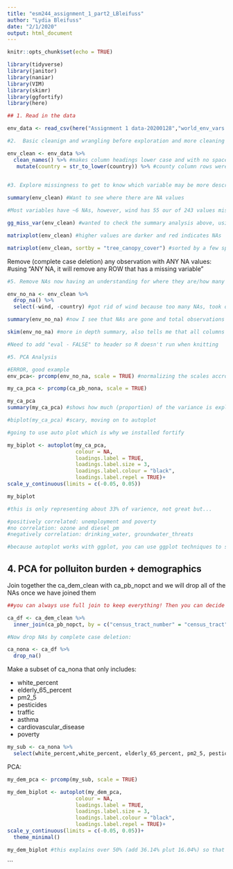 ```yaml
---
title: "esm244_assignment_1_part2_LBleifuss"
author: "Lydia Bleifuss"
date: "2/1/2020"
output: html_document
---
```


```r
knitr::opts_chunk$set(echo = TRUE)

library(tidyverse)
library(janitor)
library(naniar)
library(VIM)
library(skimr)
library(ggfortify)
library(here)
```

```r
## 1. Read in the data

env_data <- read_csv(here("Assignment 1 data-20200128","world_env_vars.csv"))

```

```r
#2.  Basic cleanign and wrangling before exploration and more cleaning 

env_clean <- env_data %>% 
  clean_names() %>% #makes column headings lower case and with no spaces (_ instead)
   mutate(country = str_to_lower(country)) %>% #county column rows were capitalized so I changed to make coding easier
  
```

```r
#3. Explore missingness to get to know which variable may be more descriptive than others and where selection bias may come into play 

summary(env_clean) #Want to see where there are NA values

#Most variables have ~6 NAs, however, wind has 55 our of 243 values missing and therefore will likely want to exclude from the analysis 

gg_miss_var(env_clean) #wanted to check the summary analysis above, using gg_miss_var to which creates a very helpful graph indicating which variables have the most missingness, in this case it is wind (far and away more NAs) 

matrixplot(env_clean) #higher values are darker and red indicates NAs 

matrixplot(env_clean, sortby = "tree_canopy_cover") #sorted by a few speciic variables, organizing variable values from high to low, to see what other values display a similar gradient and therefore may be more correlated 


```


Remove (complete case deletion) any observation with ANY NA values: #using "ANY NA, it will remove any ROW that has a missing variable"

```r
#5. Remove NAs now having an understanding for where they are/how many 

env_no_na <- env_clean %>%
  drop_na() %>% 
  select(-wind, -country) #got rid of wind because too many NAs, took out country because PCA needs to have only numeric values, and also 

summary(env_no_na) #now I see that NAs are gone and total observations adjusted accordingly 

skim(env_no_na) #more in depth summary, also tells me that all columns besides character "country" are numeric 
```

```r
#Need to add "eval - FALSE" to header so R doesn't run when knitting 

#5. PCA Analysis 

#ERROR, good example 
env_pca<- prcomp(env_no_na, scale = TRUE) #normalizing the scales accross units

```


```r
my_ca_pca <- prcomp(ca_pb_nona, scale = TRUE)  

my_ca_pca
summary(my_ca_pca) #shows how much (proportion) of the variance is explained by each principle component (PC#)

#biplot(my_ca_pca) #scary, moving on to autoplot

#going to use auto plot which is why we installed fortify 

my_biplot <- autoplot(my_ca_pca,
                      colour = NA,
                      loadings.label = TRUE,
                      loadings.label.size = 3,
                      loadings.label.colour = "black",
                      loadings.label.repel = TRUE)+
scale_y_continuous(limits = c(-0.05, 0.05))

my_biplot

#this is only representing about 33% of varience, not great but...

#positively correlated: unemployment and poverty 
#no correlation: ozone and diesel_pm
#negatively correlation: drinking_water, groundwater_threats 

#because autoplot works with ggplot, you can use ggplot techniques to start customizing, but, lets look at what variables could be correlated to explor that 
```

## 4. PCA for polluiton burden + demographics 

Join together the ca_dem_clean with ca_pb_nopct and we will drop all of the NAs once we have joined them

```r
##you can always use full join to keep everything! Then you can decide what to drop. (MERGE is the SAME, it's just the base r version)

ca_df <- ca_dem_clean %>% 
  inner_join(ca_pb_nopct, by = c("census_tract_number" = "census_tract")) #use c because then you can add a comma and add more, the left of the = corresponds to the left dataframe

#Now drop NAs by complete case deletion:

ca_nona <- ca_df %>% 
  drop_na()

```

Make a subset of ca_nona that only includes: 

- white_percent
- elderly_65_percent
- pm2_5
- pesticides
- traffic
- asthma
- cardiovascular_disease
- poverty 

```r
my_sub <- ca_nona %>% 
  select(white_percent,white_percent, elderly_65_percent, pm2_5, pesticides, traffic, asthma, cardiovascular_disease, poverty)
```

PCA:
```r
my_dem_pca <- prcomp(my_sub, scale = TRUE)

my_dem_biplot <- autoplot(my_dem_pca,
                      colour = NA,
                      loadings.label = TRUE,
                      loadings.label.size = 3,
                      loadings.label.colour = "black",
                      loadings.label.repel = TRUE)+
scale_y_continuous(limits = c(-0.05, 0.05))+
  theme_minimal()

my_dem_biplot #this explains over 50% (add 36.14% plut 16.04%) so that's nice 
```


```

